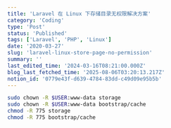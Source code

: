 ```yaml
---
title: 'Laravel 在 Linux 下存储目录无权限解决方案'
category: 'Coding'
type: 'Post'
status: 'Published'
tags: ['Laravel', 'PHP', 'Linux']
date: '2020-03-27'
slug: 'laravel-linux-store-page-no-permission'
summary: ''
last_edited_time: '2024-03-16T08:21:00.000Z'
blog_last_fetched_time: '2025-08-06T03:20:13.217Z'
notion_id: '0779e43f-d639-4784-83dd-c49d09e95b5b'
---
```


```bash
sudo chown -R $USER:www-data storage
sudo chown -R $USER:www-data bootstrap/cache
chmod -R 775 storage
chmod -R 775 bootstrap/cache
```
